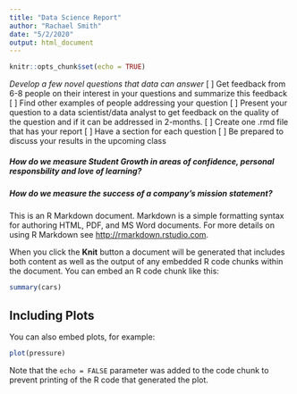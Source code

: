 ```yaml
---
title: "Data Science Report"
author: "Rachael Smith"
date: "5/2/2020"
output: html_document
---
```


```r
knitr::opts_chunk$set(echo = TRUE)
```

*Develop a few novel questions that data can answer*
[ ] Get feedback from 6-8 people on their interest in your questions and summarize this feedback
[ ] Find other examples of people addressing your question
[ ] Present your question to a data scientist/data analyst to get feedback on the quality of the question and if it can be addressed in 2-months.
[ ] Create one .rmd file that has your report
[ ] Have a section for each question
[ ] Be prepared to discuss your results in the upcoming class

\br

##### How do we measure Student Growth in areas of confidence, personal responsbility and love of learning?

\br

##### How do we measure the success of a company's mission statement?

\br


This is an R Markdown document. Markdown is a simple formatting syntax for authoring HTML, PDF, and MS Word documents. For more details on using R Markdown see <http://rmarkdown.rstudio.com>.

When you click the **Knit** button a document will be generated that includes both content as well as the output of any embedded R code chunks within the document. You can embed an R code chunk like this:

```r
summary(cars)
```

## Including Plots

You can also embed plots, for example:

```r
plot(pressure)
```

Note that the `echo = FALSE` parameter was added to the code chunk to prevent printing of the R code that generated the plot.
